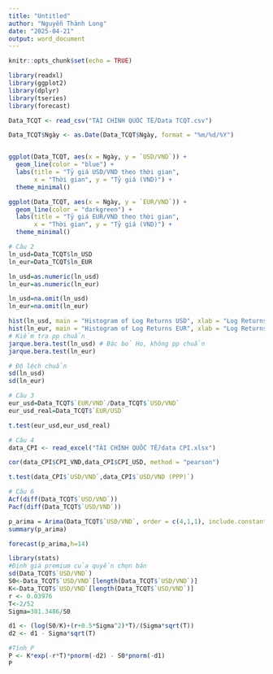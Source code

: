 ---
title: "Untitled"
author: "Nguyễn Thành Long"
date: "2025-04-21"
output: word_document
---

```{r setup, include=FALSE}
knitr::opts_chunk$set(echo = TRUE)
```
```{r}
library(readxl)
library(ggplot2)
library(dplyr)
library(tseries)
library(forecast)
```
```{r}
Data_TCQT <- read_csv("TÀI CHÍNH QUỐC TẾ/Data TCQT.csv")
```
```{r}
Data_TCQT$Ngày <- as.Date(Data_TCQT$Ngày, format = "%m/%d/%Y")


ggplot(Data_TCQT, aes(x = Ngày, y = `USD/VND`)) +
  geom_line(color = "blue") +
  labs(title = "Tỷ giá USD/VND theo thời gian",
       x = "Thời gian", y = "Tỷ giá (VND)") +
  theme_minimal()

ggplot(Data_TCQT, aes(x = Ngày, y = `EUR/VND`)) +
  geom_line(color = "darkgreen") +
  labs(title = "Tỷ giá EUR/VND theo thời gian",
       x = "Thời gian", y = "Tỷ giá (VND)") +
  theme_minimal()
```
```{r}
# Câu 2
ln_usd=Data_TCQT$ln_USD 
ln_eur=Data_TCQT$ln_EUR

ln_usd=as.numeric(ln_usd)
ln_eur=as.numeric(ln_eur)

ln_usd=na.omit(ln_usd)
ln_eur=na.omit(ln_eur)

hist(ln_usd, main = "Histogram of Log Returns USD", xlab = "Log Returns", col = "lightblue", border = "black")
hist(ln_eur, main = "Histogram of Log Returns EUR", xlab = "Log Returns", col = "lightblue", border = "black")
# Kiểm tra pp chuẩn 
jarque.bera.test(ln_usd) # Bác bỏ Ho, không pp chuẩn
jarque.bera.test(ln_eur)

# Độ lệch chuẩn
sd(ln_usd)
sd(ln_eur)
```
```{r}
# Câu 3
eur_usd=Data_TCQT$`EUR/VND`/Data_TCQT$`USD/VND`
eur_usd_real=Data_TCQT$`EUR/USD`

t.test(eur_usd,eur_usd_real)
```
```{r}
# Câu 4
data_CPI <- read_excel("TÀI CHÍNH QUỐC TẾ/data CPI.xlsx")

cor(data_CPI$CPI_VND,data_CPI$CPI_USD, method = "pearson")
```
```{r}
t.test(data_CPI$`USD/VND`,data_CPI$`USD/VND (PPP)`)
```
```{r}
# Câu 6
Acf(diff(Data_TCQT$`USD/VND`))
Pacf(diff(Data_TCQT$`USD/VND`))
```
```{r}
p_arima = Arima(Data_TCQT$`USD/VND`, order = c(4,1,1), include.constant = 0)
summary(p_arima)

forecast(p_arima,h=14)

```
```{r}
library(stats)
#Định giá premium của quyền chọn bán
sd(Data_TCQT$`USD/VND`)
S0<-Data_TCQT$`USD/VND`[length(Data_TCQT$`USD/VND`)]
K<-Data_TCQT$`USD/VND`[length(Data_TCQT$`USD/VND`)]
r <- 0.03976
T<-2/52
Sigma=381.3486/S0

d1 <- (log(S0/K)+(r+0.5*Sigma^2)*T)/(Sigma*sqrt(T))
d2 <- d1 - Sigma*sqrt(T)

#Tính P
P <- K*exp(-r*T)*pnorm(-d2) - S0*pnorm(-d1)
P
```

